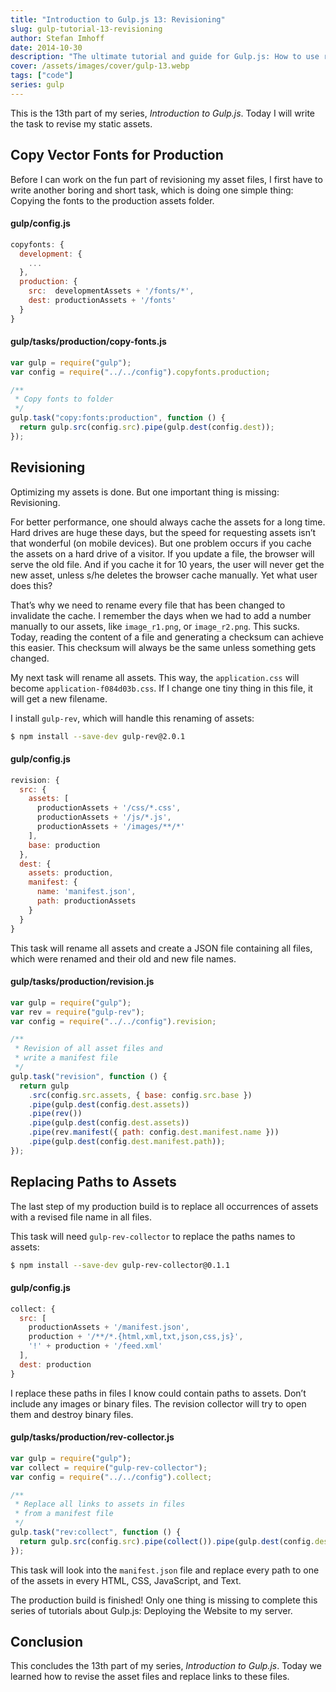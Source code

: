```yaml
---
title: "Introduction to Gulp.js 13: Revisioning"
slug: gulp-tutorial-13-revisioning
author: Stefan Imhoff
date: 2014-10-30
description: "The ultimate tutorial and guide for Gulp.js: How to use revisioning to allow long caching of your assets and replace them  with hashed file names, that can be cache-busted."
cover: /assets/images/cover/gulp-13.webp
tags: ["code"]
series: gulp
---
```


This is the 13th part of my series, _Introduction to Gulp.js_. Today I will write the task to revise my static assets.

## Copy Vector Fonts for Production

Before I can work on the fun part of revisioning my asset files, I first have to write another boring and short task, which is doing one simple thing: Copying the fonts to the production assets folder.

#### gulp/config.js

```javascript
copyfonts: {
  development: {
    ...
  },
  production: {
    src:  developmentAssets + '/fonts/*',
    dest: productionAssets + '/fonts'
  }
}
```

#### gulp/tasks/production/copy-fonts.js

```javascript
var gulp = require("gulp");
var config = require("../../config").copyfonts.production;

/**
 * Copy fonts to folder
 */
gulp.task("copy:fonts:production", function () {
  return gulp.src(config.src).pipe(gulp.dest(config.dest));
});
```

## Revisioning

Optimizing my assets is done. But one important thing is missing: Revisioning.

For better performance, one should always cache the assets for a long time. Hard drives are huge these days, but the speed for requesting assets isn’t that wonderful (on mobile devices). But one problem occurs if you cache the assets on a hard drive of a visitor. If you update a file, the browser will serve the old file. And if you cache it for 10 years, the user will never get the new asset, unless s/he deletes the browser cache manually. Yet what user does this?

That’s why we need to rename every file that has been changed to invalidate the cache. I remember the days when we had to add a number manually to our assets, like `image_r1.png`, or `image_r2.png`. This sucks. Today, reading the content of a file and generating a checksum can achieve this easier. This checksum will always be the same unless something gets changed.

My next task will rename all assets. This way, the `application.css` will become `application-f084d03b.css`. If I change one tiny thing in this file, it will get a new filename.

I install `gulp-rev`, which will handle this renaming of assets:

```bash
$ npm install --save-dev gulp-rev@2.0.1
```

#### gulp/config.js

```javascript
revision: {
  src: {
    assets: [
      productionAssets + '/css/*.css',
      productionAssets + '/js/*.js',
      productionAssets + '/images/**/*'
    ],
    base: production
  },
  dest: {
    assets: production,
    manifest: {
      name: 'manifest.json',
      path: productionAssets
    }
  }
}
```

This task will rename all assets and create a JSON file containing all files, which were renamed and their old and new file names.

#### gulp/tasks/production/revision.js

```javascript
var gulp = require("gulp");
var rev = require("gulp-rev");
var config = require("../../config").revision;

/**
 * Revision of all asset files and
 * write a manifest file
 */
gulp.task("revision", function () {
  return gulp
    .src(config.src.assets, { base: config.src.base })
    .pipe(gulp.dest(config.dest.assets))
    .pipe(rev())
    .pipe(gulp.dest(config.dest.assets))
    .pipe(rev.manifest({ path: config.dest.manifest.name }))
    .pipe(gulp.dest(config.dest.manifest.path));
});
```

## Replacing Paths to Assets

The last step of my production build is to replace all occurrences of assets with a revised file name in all files.

This task will need `gulp-rev-collector` to replace the paths names to assets:

```bash
$ npm install --save-dev gulp-rev-collector@0.1.1
```

#### gulp/config.js

```javascript
collect: {
  src: [
    productionAssets + '/manifest.json',
    production + '/**/*.{html,xml,txt,json,css,js}',
    '!' + production + '/feed.xml'
  ],
  dest: production
}
```

I replace these paths in files I know could contain paths to assets. Don’t include any images or binary files. The revision collector will try to open them and destroy binary files.

#### gulp/tasks/production/rev-collector.js

```javascript
var gulp = require("gulp");
var collect = require("gulp-rev-collector");
var config = require("../../config").collect;

/**
 * Replace all links to assets in files
 * from a manifest file
 */
gulp.task("rev:collect", function () {
  return gulp.src(config.src).pipe(collect()).pipe(gulp.dest(config.dest));
});
```

This task will look into the `manifest.json` file and replace every path to one of the assets in every HTML, CSS, JavaScript, and Text.

The production build is finished! Only one thing is missing to complete this series of tutorials about Gulp.js: Deploying the Website to my server.

## Conclusion

This concludes the 13th part of my series, _Introduction to Gulp.js_. Today we learned how to revise the asset files and replace links to these files.

<Figure>
  <MoreLink href="https://github.com/kogakure/gulp-tutorial" text="View Source on GitHub" />
</Figure>
